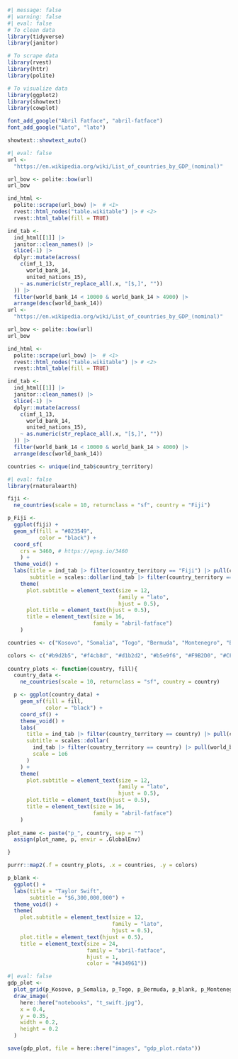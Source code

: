 ```r
#| message: false
#| warning: false
#| eval: false
# To clean data
library(tidyverse)
library(janitor)

# To scrape data
library(rvest)
library(httr)
library(polite)

# To visualize data
library(ggplot2)
library(showtext)
library(cowplot)

font_add_google("Abril Fatface", "abril-fatface")
font_add_google("Lato", "lato")

showtext::showtext_auto()
```

```r
#| eval: false
url <-
  "https://en.wikipedia.org/wiki/List_of_countries_by_GDP_(nominal)"

url_bow <- polite::bow(url)
url_bow

ind_html <-
  polite::scrape(url_bow) |>  # <1>
  rvest::html_nodes("table.wikitable") |> # <2>
  rvest::html_table(fill = TRUE) 

ind_tab <- 
  ind_html[[1]] |> 
  janitor::clean_names() |> 
  slice(-1) |> 
  dplyr::mutate(across(
    c(imf_1_13,
      world_bank_14,
      united_nations_15),
    ~ as.numeric(str_replace_all(.x, "[$,]", ""))
  )) |> 
  filter(world_bank_14 < 10000 & world_bank_14 > 4900) |> 
  arrange(desc(world_bank_14))
url <-
  "https://en.wikipedia.org/wiki/List_of_countries_by_GDP_(nominal)"

url_bow <- polite::bow(url)
url_bow

ind_html <-
  polite::scrape(url_bow) |>  # <1>
  rvest::html_nodes("table.wikitable") |> # <2>
  rvest::html_table(fill = TRUE) 

ind_tab <- 
  ind_html[[1]] |> 
  janitor::clean_names() |> 
  slice(-1) |> 
  dplyr::mutate(across(
    c(imf_1_13,
      world_bank_14,
      united_nations_15),
    ~ as.numeric(str_replace_all(.x, "[$,]", ""))
  )) |> 
  filter(world_bank_14 < 10000 & world_bank_14 > 4000) |> 
  arrange(desc(world_bank_14))

countries <- unique(ind_tab$country_territory)
```

```r
#| eval: false
library(rnaturalearth)

fiji <- 
  ne_countries(scale = 10, returnclass = "sf", country = "Fiji") 

p_Fiji <-
  ggplot(fiji) +
  geom_sf(fill = "#823549",
          color = "black") +
  coord_sf(
    crs = 3460, # https://epsg.io/3460
    ) +
  theme_void() +
  labs(title = ind_tab |> filter(country_territory == "Fiji") |> pull(country_territory),
       subtitle = scales::dollar(ind_tab |> filter(country_territory == "Fiji") |> pull(world_bank_14), scale=1e6)) +
    theme(
      plot.subtitle = element_text(size = 12,
                                   family = "lato",
                                   hjust = 0.5),
      plot.title = element_text(hjust = 0.5),
      title = element_text(size = 16,
                           family = "abril-fatface")
    )

countries <- c("Kosovo", "Somalia", "Togo", "Bermuda", "Montenegro", "Barbados", "Eswatini")

colors <- c("#b9d2b5", "#f4cb8d", "#d1b2d2", "#b5e9f6", "#F9B2D0", "#CFCAC6", "#C8AE95")
  
country_plots <- function(country, fill){
  country_data <-
    ne_countries(scale = 10, returnclass = "sf", country = country)

  p <- ggplot(country_data) +
    geom_sf(fill = fill,
            color = "black") +
    coord_sf() +
    theme_void() +
    labs(
      title = ind_tab |> filter(country_territory == country) |> pull(country_territory),
      subtitle = scales::dollar(
        ind_tab |> filter(country_territory == country) |> pull(world_bank_14),
        scale = 1e6
      )
    ) +
    theme(
      plot.subtitle = element_text(size = 12,
                                   family = "lato",
                                   hjust = 0.5),
      plot.title = element_text(hjust = 0.5),
      title = element_text(size = 16,
                           family = "abril-fatface")
    )
  
plot_name <- paste("p_", country, sep = "")
  assign(plot_name, p, envir = .GlobalEnv)

}

purrr::map2(.f = country_plots, .x = countries, .y = colors)

p_blank <-
  ggplot() +
  labs(title = "Taylor Swift",
       subtitle = "$6,300,000,000") +
  theme_void() +
  theme(
    plot.subtitle = element_text(size = 12,
                                 family = "lato",
                                 hjust = 0.5),
    plot.title = element_text(hjust = 0.5),
    title = element_text(size = 24,
                         family = "abril-fatface",
                         hjust = 1,
                         color = "#434961"))
```

```r
#| eval: false
gdp_plot <-
  plot_grid(p_Kosovo, p_Somalia, p_Togo, p_Bermuda, p_blank, p_Montenegro, p_Barbados, p_Fiji, p_Eswatini, align = "v" ) + 
  draw_image(
    here::here("notebooks", "t_swift.jpg"),
    x = 0.4,
    y = 0.35,
    width = 0.2,
    height = 0.2
  )

save(gdp_plot, file = here::here("images", "gdp_plot.rdata"))
```

